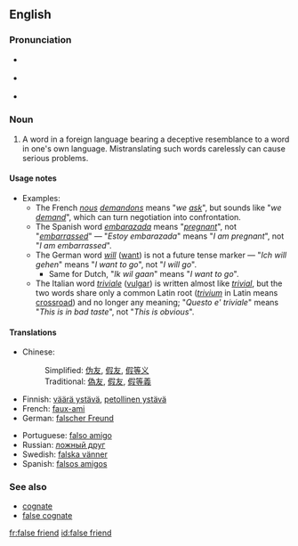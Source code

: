 {{was wotd|2007|May|4}}
==English==
{{wikipedia}}

===Pronunciation===
* {{a|RP}} {{IPA|/ˌfɒls ˈfrɛnd/ ''or'' /ˌfɔːls ˈfrɛnd/}}
* {{a|US}} {{IPA|/ˌfɑːls ˈfrɛnd/}}
* {{audio|en-us-false friend.ogg|Audio (US)}}

===Noun===
{{en-noun|sg=[[false]] [[friend]]}}

# {{linguistics|idiom}} A word in a foreign language bearing a deceptive resemblance to a word in one's own language. Mistranslating such words carelessly can cause serious problems.

====Usage notes====
* Examples:
** The French ''[[nous]] [[demandons]]'' means "''we [[ask]]''", but sounds like "''we [[demand]]''", which can turn negotiation into confrontation.
** The Spanish word ''[[embarazada]]'' means "''[[pregnant]]''", not "''[[embarrassed]]''" &mdash; "''Estoy embarazada''" means "''I am pregnant''", not "''I am embarrassed''".
** The German word ''[[will]]'' ([[want]]) is not a future tense marker &mdash; "''Ich will gehen''" means "''I want to go''", not "''I will go''".
*** Same for Dutch, "''Ik wil gaan''" means "''I want to go''".
** The Italian word ''[[triviale]]'' ([[vulgar]]) is written almost like ''[[trivial]]'', but the two words share only a common Latin root (''[[trivium]]'' in Latin means [[crossroad]]) and no longer any meaning; "''Questo e' triviale''" means "''This is in bad taste''", not "''This is obvious''".

====Translations====
{{trans-top|false friend}}
* Chinese:
*: Simplified: [[伪友]], [[假友]], [[假等义]]
*: Traditional: [[偽友]], [[假友]], [[假等義]]
* Finnish: [[väärä ystävä]], [[petollinen ystävä]]
* French: [[faux-ami]] {{m}}
* German: [[falscher Freund]] {{m}}
{{trans-mid}}
* Portuguese: [[falso amigo]] {{m|p}}
* Russian: [[ложный друг]] {{m}}
* Swedish: [[falska vänner]]
* Spanish: [[falsos amigos]] {{m|p}}
{{trans-bottom}}

===See also===
* [[cognate]]
* [[false cognate]]

[[fr:false friend]]
[[id:false friend]]